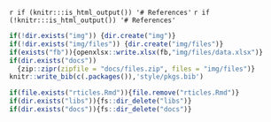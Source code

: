 
`r if (knitr:::is_html_output()) '# References'`
`r if (!knitr:::is_html_output()) '# References'`

```r
if(!dir.exists("img")) {dir.create("img")}
if(!dir.exists("img/files")) {dir.create("img/files")}
if(exists("fb")){openxlsx::write.xlsx(fb,"img/files/data.xlsx")}
if(dir.exists("docs"))
  {zip::zipr(zipfile = "docs/files.zip", files = "img/files")}
knitr::write_bib(c(.packages()),'style/pkgs.bib')
```

```r
if(file.exists("rticles.Rmd")){file.remove("rticles.Rmd")}
if(dir.exists("libs")){fs::dir_delete("libs")}
if(dir.exists("docs")){fs::dir_delete("docs")}
```

